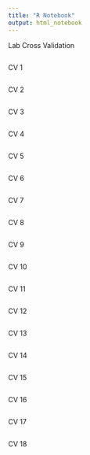 ```yaml
---
title: "R Notebook"
output: html_notebook
---
```


Lab Cross Validation

```r
```


CV 1

```r
```


CV 2

```r
```


CV 3

```r
```


CV 4

```r
```


CV 5

```r
```


CV 6

```r
```


CV 7

```r
```


CV 8

```r
```


CV 9

```r
```


CV 10

```r
```


CV 11

```r
```


CV 12

```r
```


CV 13

```r
```


CV 14

```r
```

CV 15

```r
```

CV 16

```r
```

CV 17

```r
```

CV 18
```r

```

